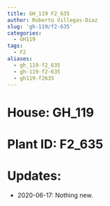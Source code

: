 ```yaml
---
title: GH_119 F2_635
author: Roberto Villegas-Diaz
slug: 'gh-119/f2-635'
categories:
  - GH119
tags:
  - F2
aliases:
  - gh_119-f2_635
  - gh-119-f2-635
  - gh119-f2635
---
```


# **House**: GH_119
# **Plant ID**: F2_635
# **Updates**: 
 - 2020-06-17: Nothing new.
